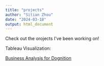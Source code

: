 ```yaml
---
title: "projects"
author: "Sitian Zhou"
date: "2024-03-18"
output: html_document
---
```


Check out the orojects I've been working on!

Tableau Visualization: 

[Business Analysis for Dognition](https://youtu.be/4MPAo26Lyy4)



